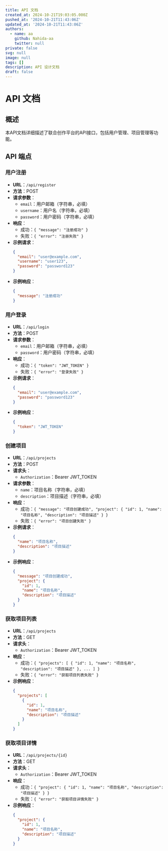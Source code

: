 ```yaml
---
title: API 文档
created_at: 2024-10-21T19:03:05.000Z
pushed_at: '2024-10-21T11:43:06Z'
updated_at: '2024-10-21T11:43:06Z'
authors:
  - name: aa
    github: Nahida-aa
    twitter: null
private: false
svg: null
image: null
tags: []
description: API 设计文档
draft: false
---
```

# API 文档

## 概述
本API文档详细描述了联合创作平台的API接口，包括用户管理、项目管理等功能。

## API 端点

### 用户注册
- **URL**：`/api/register`
- **方法**：POST
- **请求参数**：
  - `email`：用户邮箱（字符串，必填）
  - `username`：用户名（字符串，必填）
  - `password`：用户密码（字符串，必填）
- **响应**：
  - 成功：`{ "message": "注册成功" }`
  - 失败：`{ "error": "注册失败" }`
- **示例请求**：
  ```json
  {
    "email": "user@example.com",
    "username": "user123",
    "password": "password123"
  }
  ```
- **示例响应**：
  ```json
  {
    "message": "注册成功"
  }
  ```

### 用户登录
- **URL**：`/api/login`
- **方法**：POST
- **请求参数**：
  - `email`：用户邮箱（字符串，必填）
  - `password`：用户密码（字符串，必填）
- **响应**：
  - 成功：`{ "token": "JWT_TOKEN" }`
  - 失败：`{ "error": "登录失败" }`
- **示例请求**：
  ```json
  {
    "email": "user@example.com",
    "password": "password123"
  }
  ```
- **示例响应**：
  ```json
  {
    "token": "JWT_TOKEN"
  }
  ```

### 创建项目
- **URL**：`/api/projects`
- **方法**：POST
- **请求头**：
  - `Authorization`：Bearer JWT_TOKEN
- **请求参数**：
  - `name`：项目名称（字符串，必填）
  - `description`：项目描述（字符串，必填）
- **响应**：
  - 成功：`{ "message": "项目创建成功", "project": { "id": 1, "name": "项目名称", "description": "项目描述" } }`
  - 失败：`{ "error": "项目创建失败" }`
- **示例请求**：
  ```json
  {
    "name": "项目名称",
    "description": "项目描述"
  }
  ```
- **示例响应**：
  ```json
  {
    "message": "项目创建成功",
    "project": {
      "id": 1,
      "name": "项目名称",
      "description": "项目描述"
    }
  }
  ```

### 获取项目列表
- **URL**：`/api/projects`
- **方法**：GET
- **请求头**：
  - `Authorization`：Bearer JWT_TOKEN
- **响应**：
  - 成功：`{ "projects": [ { "id": 1, "name": "项目名称", "description": "项目描述" }, ... ] }`
  - 失败：`{ "error": "获取项目列表失败" }`
- **示例响应**：
  ```json
  {
    "projects": [
      {
        "id": 1,
        "name": "项目名称",
        "description": "项目描述"
      }
    ]
  }
  ```

### 获取项目详情
- **URL**：`/api/projects/{id}`
- **方法**：GET
- **请求头**：
  - `Authorization`：Bearer JWT_TOKEN
- **响应**：
  - 成功：`{ "project": { "id": 1, "name": "项目名称", "description": "项目描述" } }`
  - 失败：`{ "error": "获取项目详情失败" }`
- **示例响应**：
  ```json
  {
    "project": {
      "id": 1,
      "name": "项目名称",
      "description": "项目描述"
    }
  }
  ```
```
